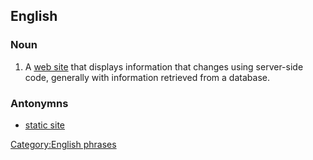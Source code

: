 ==English==

===Noun===
{{en-noun}}

# {{internet}} A [[web site]] that displays information that changes using server-side code, generally with information retrieved from a database.

===Antonymns===
*[[static site]]

[[Category:English phrases]]